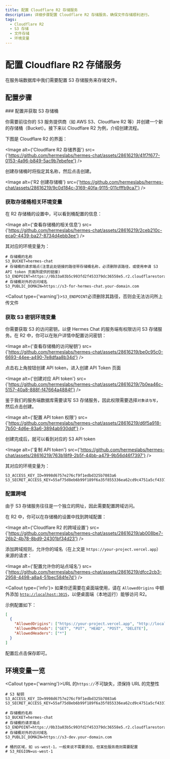 ```yaml
---
title: 配置 Cloudflare R2 存储服务
description: 详细步骤配置 Cloudflare R2 存储服务，确保文件存储顺利进行。
tags:
  - Cloudflare R2
  - S3 存储
  - 文件存储
  - 环境变量
---
```


# 配置 Cloudflare R2 存储服务

在服务端数据库中我们需要配置 S3 存储服务来存储文件。

## 配置步骤

<Steps>
  ### 配置并获取 S3 存储桶

  你需要前往你的 S3 服务提供商（如 AWS S3、Cloudflare R2 等）并创建一个新的存储桶（Bucket）。接下来以 Cloudflare R2 为例，介绍创建流程。

  下图是 Cloudflare R2 的界面：

  <Image alt={'Cloudflare R2 存储界面'} src={'https://github.com/hermeslabs/hermes-chat/assets/28616219/41f7f677-0153-4a96-b849-5ac9b7ebefee'} />

  创建存储桶时将指定其名称，然后点击创建。

  <Image alt={'R2 创建存储桶'} src={'https://github.com/hermeslabs/hermes-chat/assets/28616219/9c0d184c-3169-40fa-9115-011cfffb9ca7'} />

  ### 获取存储桶相关环境变量

  在 R2 存储桶的设置中，可以看到桶配置的信息：

  <Image alt={'查看存储桶的相关信息'} src={'https://github.com/hermeslabs/hermes-chat/assets/28616219/2ceb210c-eca0-4439-ba27-8734d4ebb3ee'} />

  其对应的环境变量为：

  ```shell
  # 存储桶的名称
  S3_BUCKET=hermes-chat
  # 存储桶的请求端点(注意此处链接的路径带存储桶名称，必须删除该路径，或使用申请 S3 API token 页面所提供的链接)
  S3_ENDPOINT=https://0b33a03b5c993fd2f453379dc36558e5.r2.cloudflarestorage.com
  # 存储桶对外的访问域名
  S3_PUBLIC_DOMAIN=https://s3-for-hermes-chat.your-domain.com
  ```

  <Callout type={'warning'}>`S3_ENDPOINT`必须删除其路径，否则会无法访问所上传文件</Callout>

  ### 获取 S3 密钥环境变量

  你需要获取 S3 的访问密钥，以便 Hermes Chat 的服务端有权限访问 S3 存储服务。在 R2 中，你可以在账户详情中配置访问密钥：

  <Image alt={'查看存储桶的访问秘钥'} src={'https://github.com/hermeslabs/hermes-chat/assets/28616219/be0c95c0-6693-44ee-a490-7e8dfaa8b34d'} />

  点击右上角按钮创建 API token，进入创建 API Token 页面

  <Image alt={'创建对应 API token'} src={'https://github.com/hermeslabs/hermes-chat/assets/28616219/7b0ea46c-5157-40a8-888f-f47664a4884f'} />

  鉴于我们的服务端数据库需要读写 S3 存储服务，因此权限需要选择`对象读与写`，然后点击创建。

  <Image alt={'配置 API token 权限'} src={'https://github.com/hermeslabs/hermes-chat/assets/28616219/d6f5a918-7b50-4d6e-83a6-3894ab930ddf'} />

  创建完成后，就可以看到对应的 S3 API token

  <Image alt={'复制 API token'} src={'https://github.com/hermeslabs/hermes-chat/assets/28616219/763b18f9-2b5f-44bb-a479-9b56d46f7397'} />

  其对应的环境变量为：

  ```shell
  S3_ACCESS_KEY_ID=9998d6757e276cf9f1edbd325b7083a6
  S3_SECRET_ACCESS_KEY=55af75d8eb6b99f189f6a35f855336ea62cd9c4751a5cf4337c53c1d3f497ac2
  ```

  ### 配置跨域

  由于 S3 存储服务往往是一个独立的网址，因此需要配置跨域访问。

  在 R2 中，你可以在存储桶的设置中找到跨域配置：

  <Image alt={'Cloudflare R2 的跨域设置'} src={'https://github.com/hermeslabs/hermes-chat/assets/28616219/ab008be7-26b2-4b78-8bd9-24301bf34d23'} />

  添加跨域规则，允许你的域名（在上文是 `https://your-project.vercel.app`）来源的请求：

  <Image alt={'配置允许你的站点域名'} src={'https://github.com/hermeslabs/hermes-chat/assets/28616219/dfcc2cb3-2958-4498-a8a4-51bec584fe7d'} />

  <Callout type={'info'}>
    如果你还需要在桌面端使用，请在 <code>AllowedOrigins</code> 中额外添加 <code>[http://localhost:3015](http://localhost:3015)</code>，以便桌面端（本地运行）能够访问 R2。
  </Callout>

  示例配置如下：

  ```json
  [
    {
      "AllowedOrigins": ["https://your-project.vercel.app", "http://localhost:3015"],
      "AllowedMethods": ["GET", "PUT", "HEAD", "POST", "DELETE"],
      "AllowedHeaders": ["*"]
    }
  ]
  ```

  配置后点击保存即可。
</Steps>

## 环境变量一览

<Callout type={'warning'}>URL 的`https://`不可缺失，须保持 URL 的完整性</Callout>

```shell
# S3 秘钥
S3_ACCESS_KEY_ID=9998d6757e276cf9f1edbd325b7083a6
S3_SECRET_ACCESS_KEY=55af75d8eb6b99f189f6a35f855336ea62cd9c4751a5cf4337c53c1d3f497ac2

# 存储桶的名称
S3_BUCKET=hermes-chat
# 存储桶的请求端点
S3_ENDPOINT=https://0b33a03b5c993fd2f453379dc36558e5.r2.cloudflarestorage.com
# 存储桶对外的访问域名
S3_PUBLIC_DOMAIN=https://s3-dev.your-domain.com

# 桶的区域，如 us-west-1，一般来说不需要添加，但某些服务商则需要配置
# S3_REGION=us-west-1
```
